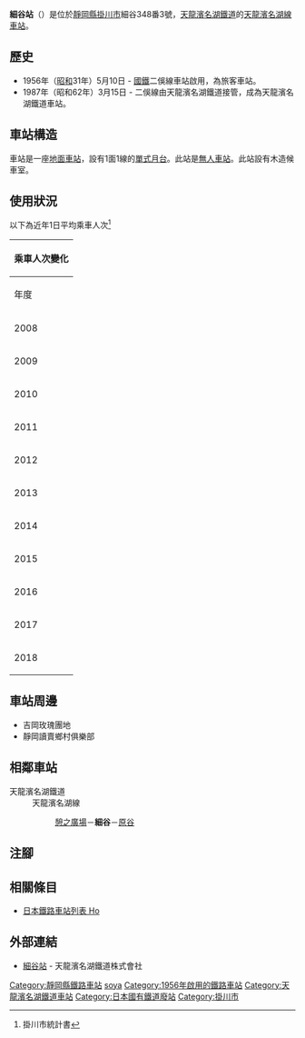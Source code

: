 {{NoteTA
|T=zh-hans:细谷站 (静冈县);zh-hk:細谷站 (靜岡縣);zh-tw:細谷車站 (靜岡縣);
|1=zh-hans:细谷站;zh-hk:細谷站;zh-tw:細谷車站;
}}
{{Infobox station
|公司色 = #4D7F54
|站名 = 細谷
|圖片 =TH Hosoya stn 1.jpg
|圖片說明 = 車站入口
|日文原名 = 細谷
|平假名 = ほそや
|羅馬拼音 = HOSOYA
|副站名 = 
|電報略號 = 
|所在地 = {{JPN}}[[靜岡縣|靜岡縣]][[掛川市|掛川市]]細谷348番3號
|座標 = {{coord|34|47|34.09|N|137|57|41.63|E|type:railwaystation_region:JP-24|display=inline,title}}
|車站構造 = [[地面車站|地面車站]]
|月台配置 = 1面1線
|啟用年月日 = 1956年（[[昭和|昭和]]31年）5月10日
|廢站年月日 = 
|乘客人數 = 43
|上下車人次 = 
|統計年度 = 2018
|轉車 = 
|全寬備註 = [[無人車站|無人車站]]
|adjacent = {{Adjacent stations|system=天龍濱名湖鐵道|line=天龍濱名湖線|left=憩之廣場|right=原谷|note-left=0.5km|note-mid=距離[[掛川站|掛川]]6.0km|note-right=1.9km}}
}}
'''細谷站'''（{{jpn|j=細谷駅|hg=ほそやえき|rm=Hosoya eki|f=y}}）是位於[[靜岡縣|靜岡縣]][[掛川市|掛川市]]細谷348番3號，[[天龍濱名湖鐵道|天龍濱名湖鐵道]]的[[天龍濱名湖線|天龍濱名湖線]][[鐵路車站|車站]]。

== 歷史 ==
* 1956年（[[昭和|昭和]]31年）5月10日 - [[日本國有鐵道|國鐵]]二俁線車站啟用，為旅客車站。
* 1987年（昭和62年）3月15日 - 二俁線由天龍濱名湖鐵道接管，成為天龍濱名湖鐵道車站。

== 車站構造 ==
車站是一座[[地面車站|地面車站]]，設有1面1線的[[單式月台|單式月台]]。此站是[[無人車站|無人車站]]。此站設有木造候車室。

== 使用狀況 ==
以下為近年1日平均乘車人次<ref>掛川市統計書</ref>

{| class="wikitable" style="margin: 1em 0.2em; text-align: center; font-size: 90%;"
|- style="background: #ddd;"
!colspan="2"|乘車人次變化
|-
!年度
!一日平均<br>乘車人次
|-
|2008
|58
|-
|2009
|59
|-
|2010
|63
|-
|2011
|49
|-
|2012
|36
|-
|2013
|36
|-
|2014
|38
|-
|2015
|37
|-
|2016
|51
|-
|2017
|47
|-
|2018
|43
|}
== 車站周邊 ==
* 吉岡玫瑰團地
* 靜岡讀賣鄉村俱樂部

== 相鄰車站 ==
; 天龍濱名湖鐵道
: 天龍濱名湖線
:: [[憩之廣場站|憩之廣場]]－'''細谷'''－[[原谷站|原谷]]

== 注腳 ==
{{Reflist}}
== 相關條目 ==
* [[日本鐵路車站列表_Ho|日本鐵路車站列表 Ho]]
== 外部連結 ==
* [https://www.tenhama.co.jp/about/station/hosoya/ 細谷站] {{Wayback|url=https://www.tenhama.co.jp/about/station/hosoya/ |date=20210115170944 }}{{ja icon}} - 天龍濱名湖鐵道株式會社
{{天龍濱名湖線}}
{{DEFAULTSORT:Hosoya}}
[[Category:靜岡縣鐵路車站|Category:靜岡縣鐵路車站]]
[[Category:日本鐵路車站_Ho|soya]]
[[Category:1956年啟用的鐵路車站|Category:1956年啟用的鐵路車站]]
[[Category:天龍濱名湖鐵道車站|Category:天龍濱名湖鐵道車站]]
[[Category:日本國有鐵道廢站|Category:日本國有鐵道廢站]]
[[Category:掛川市|Category:掛川市]]